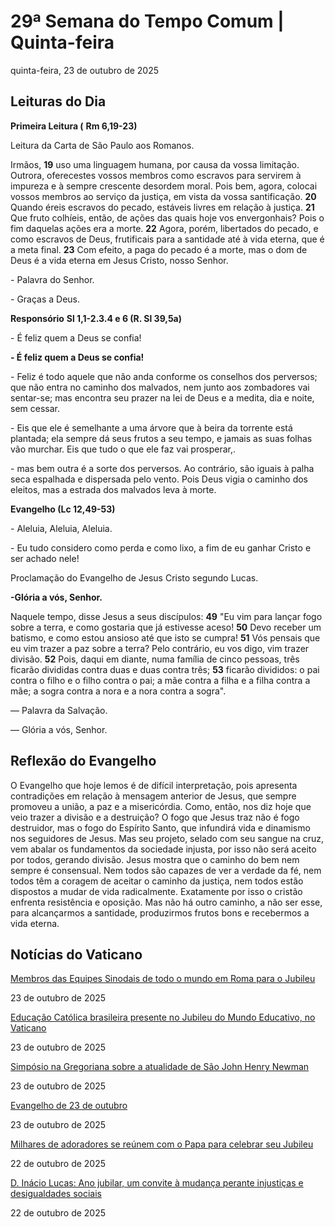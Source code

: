 
# 29ª Semana do Tempo Comum | Quinta-feira

quinta-feira, 23 de outubro de 2025

## Leituras do Dia

**Primeira Leitura (** **Rm 6,19-23)**

Leitura da Carta de São Paulo aos Romanos.

Irmãos, **19** uso uma linguagem humana, por causa da vossa limitação. Outrora, oferecestes vossos membros como escravos para servirem à impureza e à sempre crescente desordem moral. Pois bem, agora, colocai vossos membros ao serviço da justiça, em vista da vossa santificação. **20** Quando éreis escravos do pecado, estáveis livres em relação à justiça. **21** Que fruto colhíeis, então, de ações das quais hoje vos envergonhais? Pois o fim daquelas ações era a morte. **22** Agora, porém, libertados do pecado, e como escravos de Deus, frutificais para a santidade até à vida eterna, que é a meta final. **23** Com efeito, a paga do pecado é a morte, mas o dom de Deus é a vida eterna em Jesus Cristo, nosso Senhor.

\- Palavra do Senhor.

\- Graças a Deus.

**Responsório** **Sl 1,1-2.3.4 e 6 (R. Sl 39,5a)**

\- É feliz quem a Deus se confia!

**\- É feliz quem a Deus se confia!**

\- Feliz é todo aquele que não anda conforme os conselhos dos perversos; que não entra no caminho dos malvados, nem junto aos zombadores vai sentar-se; mas encontra seu prazer na lei de Deus e a medita, dia e noite, sem cessar. 

\- Eis que ele é semelhante a uma árvore que à beira da torrente está plantada; ela sempre dá seus frutos a seu tempo, e jamais as suas folhas vão murchar. Eis que tudo o que ele faz vai prosperar,.

\- mas bem outra é a sorte dos perversos. Ao contrário, são iguais à palha seca espalhada e dispersada pelo vento. Pois Deus vigia o caminho dos eleitos, mas a estrada dos malvados leva à morte. 

**Evangelho (Lc 12,49-53)**

\- Aleluia, Aleluia, Aleluia.

\- Eu tudo considero como perda e como lixo, a fim de eu ganhar Cristo e ser achado nele!

Proclamação do Evangelho de Jesus Cristo segundo Lucas.

**\-Glória a vós, Senhor.**

Naquele tempo, disse Jesus a seus discípulos: **49** "Eu vim para lançar fogo sobre a terra, e como gostaria que já estivesse aceso! **50** Devo receber um batismo, e como estou ansioso até que isto se cumpra! **51** Vós pensais que eu vim trazer a paz sobre a terra? Pelo contrário, eu vos digo, vim trazer divisão. **52** Pois, daqui em diante, numa família de cinco pessoas, três ficarão divididas contra duas e duas contra três; **53** ficarão divididos: o pai contra o filho e o filho contra o pai; a mãe contra a filha e a filha contra a mãe; a sogra contra a nora e a nora contra a sogra".

 — Palavra da Salvação.

 — Glória a vós, Senhor.

## Reflexão do Evangelho

 O Evangelho que hoje lemos é de difícil interpretação, pois apresenta contradições em relação à mensagem anterior de Jesus, que sempre promoveu a união, a paz e a misericórdia. Como, então, nos diz hoje que veio trazer a divisão e a destruição? O fogo que Jesus traz não é fogo destruidor, mas o fogo do Espírito Santo, que infundirá vida e dinamismo nos seguidores de Jesus. Mas seu projeto, selado com seu sangue na cruz, vem abalar os fundamentos da sociedade injusta, por isso não será aceito por todos, gerando divisão. Jesus mostra que o caminho do bem nem sempre é consensual. Nem todos são capazes de ver a verdade da fé, nem todos têm a coragem de aceitar o caminho da justiça, nem todos estão dispostos a mudar de vida radicalmente. Exatamente por isso o cristão enfrenta resistência e oposição. Mas não há outro caminho, a não ser esse, para alcançarmos a santidade, produzirmos frutos bons e recebermos a vida eterna.

## Notícias do Vaticano

[Membros das Equipes Sinodais de todo o mundo em Roma para o Jubileu](https://www.vaticannews.va/pt/vaticano/news/2025-10/jubileu-equipes-sinodais-organismos-participacoes.html) 

23 de outubro de 2025

[Educação Católica brasileira presente no Jubileu do Mundo Educativo, no Vaticano](https://www.vaticannews.va/pt/vaticano/news/2025-10/educacao-catolica-brasileira-jubileu-mundo-educativo.html) 

23 de outubro de 2025

[Simpósio na Gregoriana sobre a atualidade de São John Henry Newman](https://www.vaticannews.va/pt/vaticano/news/2025-10/sao-john-henry-newman-doutor-igreja-simposio-gregoriana.html) 

23 de outubro de 2025

[Evangelho de 23 de outubro](https://www.vaticannews.va/pt/igreja/news/2025-10/evangelho-23-outubro-2025-dom-mario-spaki.html) 

23 de outubro de 2025

[Milhares de adoradores se reúnem com o Papa para celebrar seu Jubileu](https://www.vaticannews.va/pt/papa/news/2025-10/papa-leao-xiv-jubileu-adoradores-audiencia-geral.html) 

22 de outubro de 2025

[D. Inácio Lucas: Ano jubilar, um convite à mudança perante injustiças e desigualdades sociais](https://www.vaticannews.va/pt/africa/news/2025-10/jubileu-convite-mudanca-injustica-desigualdades-dom-inacio-lucas.html) 

22 de outubro de 2025